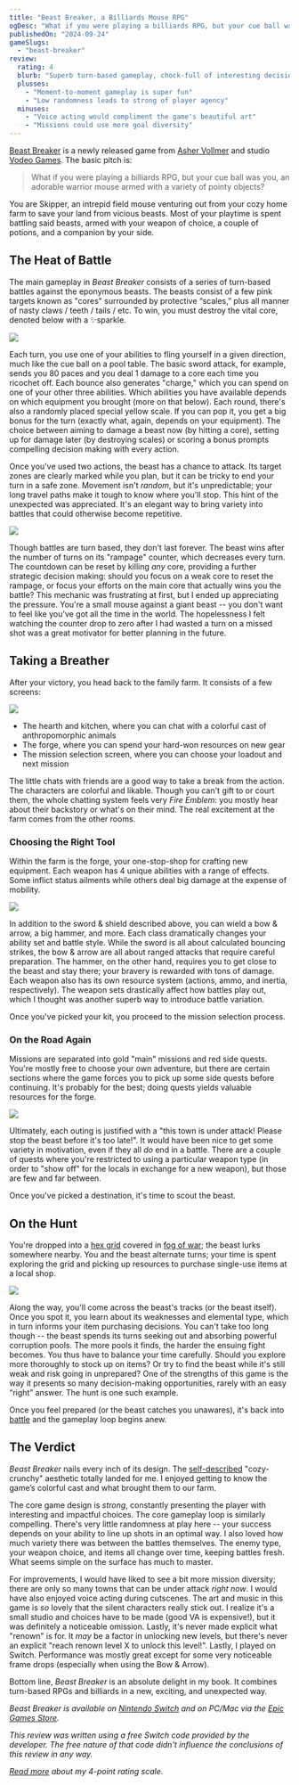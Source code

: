 ```yaml
---
title: "Beast Breaker, a Billiards Mouse RPG"
ogDesc: "What if you were playing a billiards RPG, but your cue ball was you, an adorable warrior mouse armed with a variety of pointy objects?"
publishedOn: "2024-09-24"
gameSlugs:
  - "beast-breaker"
review:
  rating: 4
  blurb: "Superb turn-based gameplay, chock-full of interesting decision making."
  plusses:
    - "Moment-to-moment gameplay is super fun"
    - "Low randomness leads to strong of player agency"
  minuses:
    - "Voice acting would compliment the game's beautiful art"
    - "Missions could use more goal diversity"
---
```



[Beast Breaker](https://vodeo.games/bb) is a newly released game from [Asher Vollmer](https://twitter.com/ashervo) and studio [Vodeo Games](https://vodeo.games). The basic pitch is:

> What if you were playing a billiards RPG, but your cue ball was you, an adorable warrior mouse armed with a variety of pointy objects?

<YoutubeEmbed youtubeId="SZhqedzllLE" />

You are Skipper, an intrepid field mouse venturing out from your cozy home farm to save your land from vicious beasts. Most of your playtime is spent battling said beasts, armed with your weapon of choice, a couple of potions, and a companion by your side.

## The Heat of Battle

The main gameplay in _Beast Breaker_ consists of a series of turn-based battles against the eponymous beasts. The beasts consist of a few pink targets known as "cores" surrounded by protective “scales,” plus all manner of nasty claws / teeth / tails / etc. To win, you must destroy the vital core, denoted below with a ✨sparkle.

![](../images//beast-breaker/beast.jpg)

Each turn, you use one of your abilities to fling yourself in a given direction, much like the cue ball on a pool table. The basic sword attack, for example, sends you 80 paces and you deal 1 damage to a core each time you ricochet off. Each bounce also generates "charge," which you can spend on one of your other three abilities. Which abilities you have available depends on which equipment you brought (more on that below). Each round, there's also a randomly placed special yellow scale. If you can pop it, you get a big bonus for the turn (exactly what, again, depends on your equipment). The choice between aiming to damage a beast now (by hitting a core), setting up for damage later (by destroying scales) or scoring a bonus prompts compelling decision making with every action.

Once you've used two actions, the beast has a chance to attack. Its target zones are clearly marked while you plan, but it can be tricky to end your turn in a safe zone. Movement isn't _random_, but it's unpredictable; your long travel paths make it tough to know where you'll stop. This hint of the unexpected was appreciated. It's an elegant way to bring variety into battles that could otherwise become repetitive.

![](../images//beast-breaker/strike.gif)

Though battles are turn based, they don't last forever. The beast wins after the number of turns on its "rampage" counter, which decreases every turn. The countdown can be reset by killing _any_ core, providing a further strategic decision making: should you focus on a weak core to reset the rampage, or focus your efforts on the main core that actually wins you the battle? This mechanic was frustrating at first, but I ended up appreciating the pressure. You're a small mouse against a giant beast -- you don't want to feel like you've got all the time in the world. The hopelessness I felt watching the counter drop to zero after I had wasted a turn on a missed shot was a great motivator for better planning in the future.

## Taking a Breather

After your victory, you head back to the family farm. It consists of a few screens:

![](../images//beast-breaker/hearth.jpg)

- The hearth and kitchen, where you can chat with a colorful cast of anthropomorphic animals
- The forge, where you can spend your hard-won resources on new gear
- The mission selection screen, where you can choose your loadout and next mission

The little chats with friends are a good way to take a break from the action. The characters are colorful and likable. Though you can't gift to or court them, the whole chatting system feels very _Fire Emblem_: you mostly hear about their backstory or what's on their mind. The real excitement at the farm comes from the other rooms.

### Choosing the Right Tool

Within the farm is the forge, your one-stop-shop for crafting new equipment. Each weapon has 4 unique abilities with a range of effects. Some inflict status ailments while others deal big damage at the expense of mobility.

![](../images//beast-breaker/crafting.jpg)

In addition to the sword & shield described above, you can wield a bow & arrow, a big hammer, and more. Each class dramatically changes your ability set and battle style. While the sword is all about calculated bouncing strikes, the bow & arrow are all about ranged attacks that require careful preparation. The hammer, on the other hand, requires you to get close to the beast and stay there; your bravery is rewarded with tons of damage. Each weapon also has its own resource system (actions, ammo, and inertia, respectively). The weapon sets drastically affect how battles play out, which I thought was another superb way to introduce battle variation.

Once you've picked your kit, you proceed to the mission selection process.

### On the Road Again

Missions are separated into gold "main" missions and red side quests. You're mostly free to choose your own adventure, but there are certain sections where the game forces you to pick up some side quests before continuing. It's probably for the best; doing quests yields valuable resources for the forge.

![](../images//beast-breaker/missions.jpg)

Ultimately, each outing is justified with a "this town is under attack! Please stop the beast before it's too late!". It would have been nice to get some variety in motivation, even if they all _do_ end in a battle. There are a couple of quests where you're restricted to using a particular weapon type (in order to "show off" for the locals in exchange for a new weapon), but those are few and far between.

Once you've picked a destination, it's time to scout the beast.

## On the Hunt

You're dropped into a [hex grid](https://www.youtube.com/watch?v=thOifuHs6eY) covered in [fog of war](https://en.wikipedia.org/wiki/Fog_of_war#In_video_games); the beast lurks somewhere nearby. You and the beast alternate turns; your time is spent exploring the grid and picking up resources to purchase single-use items at a local shop.

![](../images//beast-breaker/hunt.jpg)

Along the way, you'll come across the beast's tracks (or the beast itself). Once you spot it, you learn about its weaknesses and elemental type, which in turn informs your item purchasing decisions. You can't take too long though -- the beast spends its turns seeking out and absorbing powerful corruption pools. The more pools it finds, the harder the ensuing fight becomes. You thus have to balance your time carefully. Should you explore more thoroughly to stock up on items? Or try to find the beast while it's still weak and risk going in unprepared?
One of the strengths of this game is the way it presents so many decision-making opportunities, rarely with an easy “right” answer. The hunt is one such example.

Once you feel prepared (or the beast catches you unawares), it's back into [battle](#the-heat-of-battle) and the gameplay loop begins anew.

## The Verdict

_Beast Breaker_ nails every inch of its design. The [self-described](https://vodeo.games/about) "cozy-crunchy" aesthetic totally landed for me. I enjoyed getting to know the game’s colorful cast and what brought them to our farm.

The core game design is _strong_, constantly presenting the player with interesting and impactful choices. The core gameplay loop is similarly compelling. There's very little randomness at play here -- your success depends on your ability to line up shots in an optimal way. I also loved how much variety there was between the battles themselves. The enemy type, your weapon choice, and items all change over time, keeping battles fresh. What seems simple on the surface has much to master.

For improvements, I would have liked to see a bit more mission diversity; there are only so many towns that can be under attack _right now_. I would have also enjoyed voice acting during cutscenes. The art and music in this game is _so_ lovely that the silent characters really stick out. I realize it's a small studio and choices have to be made (good VA is expensive!), but it was definitely a noticeable omission. Lastly, it's never made explicit what "renown" is for. It _may_ be a factor in unlocking new levels, but there's never an explicit "reach renown level X to unlock this level!". Lastly, I played on Switch. Performance was mostly great except for some very noticeable frame drops (especially when using the Bow & Arrow).

Bottom line, _Beast Breaker_ is an absolute delight in my book. It combines turn-based RPGs and billiards in a new, exciting, and unexpected way.

<ReviewSummary review={props.frontmatter.review} />

_Beast Breaker is available on [Nintendo Switch](https://www.nintendo.com/games/detail/beast-breaker-switch/) and on PC/Mac via the [Epic Games Store](https://www.epicgames.com/store/en-US/p/beast-breaker)._

_This review was written using a free Switch code provided by the developer. The free nature of that code didn't influence the conclusions of this review in any way._

_[Read more](https://xavd.id/blog/post/on-the-rating-of-media/) about my 4-point rating scale._
